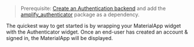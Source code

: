 > Prerequisite: [Create an Authentication backend](https://docs.amplify.aws/lib/auth/getting-started/q/platform/flutter) and add the [amplify_authenticator](https://pub.dev/packages/amplify_authenticator) package as a dependency.

The quickest way to get started is by wrapping your MaterialApp widget with the Authenticator widget.
Once an end-user has created an account & signed in, the MaterialApp will be displayed.
